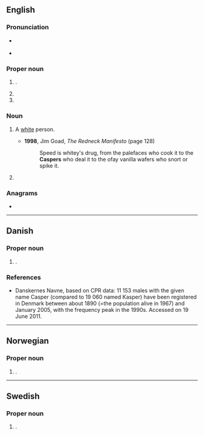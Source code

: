 ==English==
{{wp|Casper (disambiguation)}}

===Pronunciation===
* {{a|GA}} {{IPA|en|/ˈkæspɚ/}}
* {{audio|en|En-au-Casper.ogg|Audio (AU)}}

===Proper noun===
{{en-proper noun}}

# {{given name|en|male|from=Old Persian|usage=occasional|var=Caspar}}.
# {{place|en|city/county seat|co/Natrona County|s/Wyoming|c/USA}}
# {{place|en|mountain|s/Wyoming}}

===Noun===
{{en-noun}}

# {{lb|en|offensive|slang|ethnic slur}} A [[white]] person.
#* '''1998''', Jim Goad, ''The Redneck Manifesto'' (page 128)
#*: Speed is whitey's drug, from the palefaces who cook it to the '''Caspers''' who deal it to the ofay vanilla wafers who snort or spike it.
# {{lb|en|skateboarding}} {{short for|en|Casper flip}}

===Anagrams===
* {{anagrams|en|a=aceprs|CASREP|Pacers|Scaper|capers|crapes|e-scrap|escarp|pacers|parsec|recaps|scaper|scrape|secpar|spacer}}

----

==Danish==

===Proper noun===
{{da-proper noun}}

# {{given name|da|male|var=Kasper}}.

===References===
* [http://www.danskernesnavne.navneforskning.ku.dk/ ] Danskernes Navne, based on CPR data: 11 153 males with the given name Casper (compared to 19 060 named Kasper) have been registered in Denmark between about 1890 (=the population alive in 1967) and January 2005, with the frequency peak in the 1990s. Accessed on 19 June 2011.

----

==Norwegian==

===Proper noun===
{{no-proper noun}}

# {{given name|no|male|var=Kasper}}.

----

==Swedish==

===Proper noun===
{{sv-proper noun|c}}

# {{given name|sv|male|var=Kasper}}.